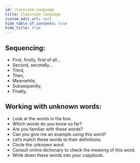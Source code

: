 ```yaml
---
id: classroom-language
title: Classroom language
custom_edit_url: null
hide_table_of_contents: true
hide_title: true
---
```



## Sequencing: <AudioButton url="/media/Sequencing.924a3209.mp3" />

- First, firstly, first of all...
- Second, secondly...
- Third,
- Then,
- Meanwhile,
- Subsequently,
- Finally,

## Working with unknown words: <AudioButton url="/media/Working with unknown words.f3545744.mp3" />

- Look at the words in the box.
- Which words do you know so far?
- Are you familiar with these words?
- Can you give me an example using this word?
- Let’s match these words to their definitions.
- Circle the unknown word.
- Consult online dictionary to check the meaning of this word.
- Write down these words into your copybook.